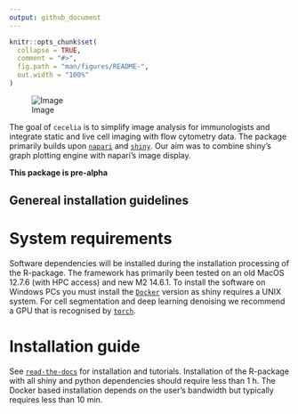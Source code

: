 ```yaml
---
output: github_document
---
```


<!-- README.md is generated from README.Rmd. Please edit that file -->

```r
knitr::opts_chunk$set(
  collapse = TRUE,
  comment = "#>",
  fig.path = "man/figures/README-",
  out.width = "100%"
)
```

![Image](./im/cciaLogo.png)

<!-- badges: start -->
<!-- badges: end -->

The goal of `cecelia` is to simplify image analysis for immunologists and integrate
static and live cell imaging with flow cytometry data. The package primarily builds upon
[`napari`](https://napari.org) and [`shiny`](https://shiny.rstudio.com/). Our aim was 
to combine shiny's graph plotting engine with napari's image display.

__This package is pre-alpha__

## Genereal installation guidelines

# System requirements

Software dependencies will be installed during the installation processing of the R-package.
The framework has primarily been tested on an old MacOS 12.7.6 (with HPC access) and new M2 14.6.1.
To install the software on Windows PCs you must install the [`Docker`](https://github.com/schienstockd/ceceliaDocker) version as shiny requires a UNIX system.
For cell segmentation and deep learning denoising we recommend a GPU that is recognised by [`torch`](https://pytorch.org/get-started/locally/).

# Installation guide

See [`read-the-docs`](https://cecelia.readthedocs.io/en/latest/index.html) for installation and tutorials.
Installation of the R-package with all shiny and python dependencies should require less than 1 h.
The Docker based installation depends on the user's bandwidth but typically requires less than 10 min.
